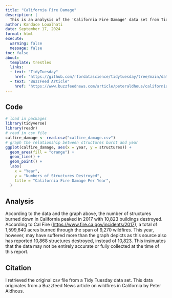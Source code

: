 ```yaml
---
title: "California Fire Damage"
description: |
  This is an analysis of the 'California Fire Damage' data set from TidyTuesday. In this project, I depict the relationship of the quantity of buildings destroyed in a California wildfire over a span of about 2-3 decades. 
author: Kandace Loualhati
date: September 17, 2024
format: html
execute: 
  warning: false
  message: false
toc: false
about:
  template: trestles
  links: 
  - text: "TidyTuesday"
    href: "https://github.com/rfordatascience/tidytuesday/tree/main/data/2018/2018-08-21"
  - text: "BuzzFeed Article"
    href: "https://www.buzzfeednews.com/article/peteraldhous/california-wildfires-people-climate"
---
```


## Code

```r
# load in packages
library(tidyverse)
library(readr)
# read in csv file
calfire_damage <- read.csv("calfire_damage.csv")
# graph the relationship between structures burnt and year 
ggplot(calfire_damage, aes(x = year, y = structures)) +
  geom_area(fill = "orange") +
  geom_line() +
  geom_point() +
  labs(
    x = "Year",
    y = "Numbers of Structures Destroyed",
    title = "California Fire Damage Per Year",
  )
```

## Analysis

According to the data and the graph above, the number of structures burned down in California peaked in 2017 with 10,823 buildings destroyed. According to Cal Fire (<https://www.fire.ca.gov/incidents/2017>), a total of 1,599,640 acres burned through the span of 9,270 wildfires. This year, however, may have suffered more than the graph depicts as this source also has reported 10,868 structures destroyed, instead of 10,823. This insinuates that the data may not be entirely accurate or fully collected at the time of this report.

## Citation

I retrieved the original csv file from a Tidy Tuesday data set. This data originates from a Buzzfeed News article on wildfires in California by Peter Aldhous.
